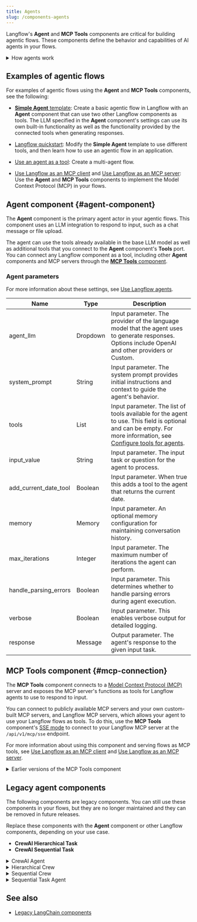 ```yaml
---
title: Agents
slug: /components-agents
---
```


Langflow's **Agent** and **MCP Tools** components are critical for building agentic flows.
These components define the behavior and capabilities of AI agents in your flows.

<details>
<summary>How agents work</summary>

Agents extend Large Language Models (LLMs) by integrating _tools_, which are functions that provide additional context and enable autonomous task execution.
These integrations make agents more specialized and powerful than standalone Large Language Models (LLMs).

Whereas an LLM might generate acceptable, inert responses to general queries and tasks, an agent can leverage the integrated context and tools to provide more relevant responses and even take action.
For example, you might create an agent that can access your company's knowledge base, repositories, and other resources to help your team with tasks that require knowledge of your specific products, customers, and code.

Agents use LLMs as a reasoning engine to process input, determine which actions to take to address the query, and then generate a response.
The response could be a typical text-based LLM response, or it could involve an action, like editing a file, running a script, or calling an external API.

In an agentic context, tools are functions that the agent can run to perform tasks or access external resources.
A function is wrapped as a `Tool` object with a common interface the agent understands.
Agents become aware of tools through tool registration where the agent is provided a list of available tools typically at agent initialization.
The `Tool` object's description tells the agent what the tool can do so that it can decide whether the tool is appropriate for a given request.

</details>

## Examples of agentic flows

For examples of agentic flows using the **Agent** and **MCP Tools** components, see the following:

* [**Simple Agent** template](/simple-agent): Create a basic agentic flow in Langflow with an **Agent** component that can use two other Langflow components as tools.
The LLM specified in the **Agent** component's settings can use its own built-in functionality as well as the functionality provided by the connected tools when generating responses.

* [Langflow quickstart](/get-started-quickstart): Modify the **Simple Agent** template to use different tools, and then learn how to use an agentic flow in an application.

* [Use an agent as a tool](/agents-tools#use-an-agent-as-a-tool): Create a multi-agent flow.

* [Use Langflow as an MCP client](/mcp-client) and [Use Langflow as an MCP server](/mcp-server): Use the **Agent** and **MCP Tools** components to implement the Model Context Protocol (MCP) in your flows.

## Agent component {#agent-component}

The **Agent** component is the primary agent actor in your agentic flows.
This component uses an LLM integration to respond to input, such as a chat message or file upload.

The agent can use the tools already available in the base LLM model as well as additional tools that you connect to the **Agent** component's **Tools** port.
You can connect any Langflow component as a tool, including other **Agent** components and MCP servers through the [**MCP Tools** component](#mcp-connection).

### Agent parameters

For more information about these settings, see [Use Langflow agents](/agents).

| Name | Type | Description |
|------|------|-------------|
| agent_llm | Dropdown | Input parameter. The provider of the language model that the agent uses to generate responses. Options include OpenAI and other providers or Custom. |
| system_prompt | String | Input parameter. The system prompt provides initial instructions and context to guide the agent's behavior. |
| tools | List | Input parameter. The list of tools available for the agent to use. This field is optional and can be empty. For more information, see [Configure tools for agents](/agents-tools). |
| input_value | String | Input parameter. The input task or question for the agent to process. |
| add_current_date_tool | Boolean | Input parameter. When true this adds a tool to the agent that returns the current date. |
| memory | Memory | Input parameter. An optional memory configuration for maintaining conversation history. |
| max_iterations | Integer | Input parameter. The maximum number of iterations the agent can perform. |
| handle_parsing_errors | Boolean | Input parameter. This determines whether to handle parsing errors during agent execution. |
| verbose | Boolean | Input parameter. This enables verbose output for detailed logging. |
| response | Message | Output parameter. The agent's response to the given input task. |

## MCP Tools component {#mcp-connection}

The **MCP Tools** component connects to a [Model Context Protocol (MCP)](https://modelcontextprotocol.io/introduction) server and exposes the MCP server's functions as tools for Langflow agents to use to respond to input.

You can connect to publicly available MCP servers and your own custom-built MCP servers, and Langflow MCP servers, which allows your agent to use your Langflow flows as tools.
To do this, use the **MCP Tools** component's [SSE mode](/mcp-client#mcp-sse-mode) to connect to your Langflow MCP server at the `/api/v1/mcp/sse` endpoint.

For more information about using this component and serving flows as MCP tools, see [Use Langflow as an MCP client](/mcp-client) and [Use Langflow as an MCP server](/mcp-server).

<details>
<summary>Earlier versions of the MCP Tools component</summary>

* In Langflow version 1.5, the **MCP Connection** component was renamed to the **MCP Tools** component.
* In Langflow version 1.3, the **MCP Tools (stdio)** and **MCP Tools (SSE)** components were deprecated and replaced by the unified **MCP Connection** component, which was later renamed to **MCP Tools**.

</details>

## Legacy agent components

The following components are legacy components.
You can still use these components in your flows, but they are no longer maintained and they can be removed in future releases.

Replace these components with the **Agent** component or other Langflow components, depending on your use case.

* **CrewAI Hierarchical Task**
* **CrewAI Sequential Task**

<details>
<summary>CrewAI Agent</summary>

This component represents CrewAI agents, allowing for the creation of specialized AI agents with defined roles goals and capabilities within a crew.
For more information, see the [CrewAI agents documentation](https://docs.crewai.com/core-concepts/Agents/).

This component accepts the following parameters:

| Name | Display Name | Info |
|------|--------------|------|
| role | Role | Input parameter. The role of the agent. |
| goal | Goal | Input parameter. The objective of the agent. |
| backstory | Backstory | Input parameter. The backstory of the agent. |
| tools | Tools | Input parameter. The tools at the agent's disposal. |
| llm | Language Model | Input parameter. The language model that runs the agent. |
| memory | Memory | Input parameter. This determines whether the agent should have memory or not. |
| verbose | Verbose | Input parameter. This enables verbose output. |
| allow_delegation | Allow Delegation | Input parameter. This determines whether the agent is allowed to delegate tasks to other agents. |
| allow_code_execution | Allow Code Execution | Input parameter. This determines whether the agent is allowed to execute code. |
| kwargs | kwargs | Input parameter. Additional keyword arguments for the agent. |
| output | Agent | Output parameter. The constructed CrewAI Agent object. |

</details>

<details>
<summary>Hierarchical Crew</summary>

This component represents a group of agents managing how they should collaborate and the tasks they should perform in a hierarchical structure. This component allows for the creation of a crew with a manager overseeing the task execution.
For more information, see the [CrewAI hierarchical crew documentation](https://docs.crewai.com/how-to/Hierarchical/).

It accepts the following parameters:

| Name | Display Name | Info |
|------|--------------|------|
| agents | Agents | Input parameter. The list of Agent objects representing the crew members. |
| tasks | Tasks | Input parameter. The list of HierarchicalTask objects representing the tasks to be executed. |
| manager_llm | Manager LLM | Input parameter. The language model for the manager agent. |
| manager_agent | Manager Agent | Input parameter. The specific agent to act as the manager. |
| verbose | Verbose | Input parameter. This enables verbose output for detailed logging. |
| memory | Memory | Input parameter. The memory configuration for the crew. |
| use_cache | Use Cache | Input parameter. This enables caching of results. |
| max_rpm | Max RPM | Input parameter. This sets the maximum requests per minute. |
| share_crew | Share Crew | Input parameter. This determines if the crew information is shared among agents. |
| function_calling_llm | Function Calling LLM | Input parameter. The language model for function calling. |
| crew | Crew | Output parameter. The constructed Crew object with hierarchical task execution. |

</details>

<details>
<summary>Sequential Crew</summary>

This component represents a group of agents with tasks that are executed sequentially. This component allows for the creation of a crew that performs tasks in a specific order.
For more information, see the [CrewAI sequential crew documentation](https://docs.crewai.com/how-to/Sequential/).

It accepts the following parameters:

| Name | Display Name | Info |
|------|--------------|------|
| tasks | Tasks | Input parameter. The list of SequentialTask objects representing the tasks to be executed. |
| verbose | Verbose | Input parameter. This enables verbose output for detailed logging. |
| memory | Memory | Input parameter. The memory configuration for the crew. |
| use_cache | Use Cache | Input parameter. This enables caching of results. |
| max_rpm | Max RPM | Input parameter. This sets the maximum requests per minute. |
| share_crew | Share Crew | Input parameter. This determines if the crew information is shared among agents. |
| function_calling_llm | Function Calling LLM | Input parameter. The language model for function calling. |
| crew | Crew | Output parameter. The constructed Crew object with sequential task execution. |

</details>

<details>
<summary>Sequential Task Agent</summary>

This component creates a CrewAI Task and its associated Agent allowing for the definition of sequential tasks with specific agent roles and capabilities.
For more information, see the [CrewAI sequential agents documentation](https://docs.crewai.com/how-to/Sequential/).

It accepts the following parameters:

| Name | Display Name | Info |
|------|--------------|------|
| role | Role | Input parameter. The role of the agent. |
| goal | Goal | Input parameter. The objective of the agent. |
| backstory | Backstory | Input parameter. The backstory of the agent. |
| tools | Tools | Input parameter. The tools at the agent's disposal. |
| llm | Language Model | Input parameter. The language model that runs the agent. |
| memory | Memory | Input parameter. This determines whether the agent should have memory or not. |
| verbose | Verbose | Input parameter. This enables verbose output. |
| allow_delegation | Allow Delegation | Input parameter. This determines whether the agent is allowed to delegate tasks to other agents. |
| allow_code_execution | Allow Code Execution | Input parameter. This determines whether the agent is allowed to execute code. |
| agent_kwargs | Agent kwargs | Input parameter. The additional kwargs for the agent. |
| task_description | Task Description | Input parameter. The descriptive text detailing the task's purpose and execution. |
| expected_output | Expected Task Output | Input parameter. The clear definition of the expected task outcome. |
| async_execution | Async Execution | Input parameter. The boolean flag indicating asynchronous task execution. |
| previous_task | Previous Task | Input parameter. The previous task in the sequence for chaining. |
| task_output | Sequential Task | Output parameter. The list of SequentialTask objects representing the created tasks. |

</details>

## See also

* [Legacy LangChain components](/bundles-langchain#legacy-langchain-components)